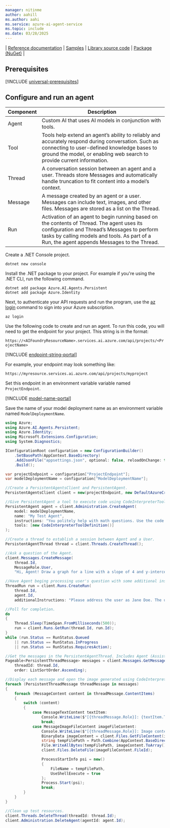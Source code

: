```yaml
---
manager: nitinme
author: aahill
ms.author: aahi
ms.service: azure-ai-agent-service
ms.topic: include
ms.date: 03/28/2025
---
```


| [Reference documentation](/dotnet/api/overview/azure/ai.agents.persistent-readme) | [Samples](https://github.com/azure-ai-foundry/foundry-samples/tree/main/samples/microsoft/csharp/getting-started-agents) | [Library source code](https://github.com/Azure/azure-sdk-for-net/tree/main/sdk/ai/Azure.AI.Agents.Persistent) | [Package (NuGet)](https://www.nuget.org/packages/Azure.AI.Agents.Persistent) |

## Prerequisites

[!INCLUDE [universal-prerequisites](universal-prerequisites.md)]

## Configure and run an agent

| Component | Description                                                                                                                                                                                                                               |
| --------- | ----------------------------------------------------------------------------------------------------------------------------------------------------------------------------------------------------------------------------------------- |
| Agent     | Custom AI that uses AI models in conjunction with tools.                                                                                                                                                                                  |
| Tool      | Tools help extend an agent’s ability to reliably and accurately respond during conversation. Such as connecting to user-defined knowledge bases to ground the model, or enabling web search to provide current information.               |
| Thread    | A conversation session between an agent and a user. Threads store Messages and automatically handle truncation to fit content into a model’s context.                                                                                     |
| Message   | A message created by an agent or a user. Messages can include text, images, and other files. Messages are stored as a list on the Thread.                                                                                                 |
| Run       | Activation of an agent to begin running based on the contents of Thread. The agent uses its configuration and Thread’s Messages to perform tasks by calling models and tools. As part of a Run, the agent appends Messages to the Thread. |

Create a .NET Console project.

```console
dotnet new console
```

Install the .NET package to your project. For example if you're using the .NET CLI, run the following command.

```console
dotnet add package Azure.AI.Agents.Persistent
dotnet add package Azure.Identity
```

Next, to authenticate your API requests and run the program, use the [az login](/cli/azure/authenticate-azure-cli-interactively) command to sign into your Azure subscription.

```azurecli
az login
```

Use the following code to create and run an agent. To run this code, you will need to get the endpoint for your project. This string is in the format:

`https://<AIFoundryResourceName>.services.ai.azure.com/api/projects/<ProjectName>`

[!INCLUDE [endpoint-string-portal](endpoint-string-portal.md)]

For example, your endpoint may look something like:

`https://myresource.services.ai.azure.com/api/projects/myproject`

Set this endpoint in an environment variable variable named `ProjectEndpoint`.

[!INCLUDE [model-name-portal](model-name-portal.md)]

Save the name of your model deployment name as an environment variable named `ModelDeploymentName`. 


```csharp
using Azure;
using Azure.AI.Agents.Persistent;
using Azure.Identity;
using Microsoft.Extensions.Configuration;
using System.Diagnostics;

IConfigurationRoot configuration = new ConfigurationBuilder()
    .SetBasePath(AppContext.BaseDirectory)
    .AddJsonFile("appsettings.json", optional: false, reloadOnChange: true)
    .Build();

var projectEndpoint = configuration["ProjectEndpoint"];
var modelDeploymentName = configuration["ModelDeploymentName"];

//Create a PersistentAgentsClient and PersistentAgent.
PersistentAgentsClient client = new(projectEndpoint, new DefaultAzureCredential());

//Give PersistentAgent a tool to execute code using CodeInterpreterToolDefinition.
PersistentAgent agent = client.Administration.CreateAgent(
    model: modelDeploymentName,
    name: "My Test Agent",
    instructions: "You politely help with math questions. Use the code interpreter tool when asked to visualize numbers.",
    tools: [new CodeInterpreterToolDefinition()]
);

//Create a thread to establish a session between Agent and a User.
PersistentAgentThread thread = client.Threads.CreateThread();

//Ask a question of the Agent.
client.Messages.CreateMessage(
    thread.Id,
    MessageRole.User,
    "Hi, Agent! Draw a graph for a line with a slope of 4 and y-intercept of 9.");

//Have Agent beging processing user's question with some additional instructions associated with the ThreadRun.
ThreadRun run = client.Runs.CreateRun(
    thread.Id,
    agent.Id,
    additionalInstructions: "Please address the user as Jane Doe. The user has a premium account.");

//Poll for completion.
do
{
    Thread.Sleep(TimeSpan.FromMilliseconds(500));
    run = client.Runs.GetRun(thread.Id, run.Id);
}
while (run.Status == RunStatus.Queued
    || run.Status == RunStatus.InProgress
    || run.Status == RunStatus.RequiresAction);

//Get the messages in the PersistentAgentThread. Includes Agent (Assistant Role) and User (User Role) messages.
Pageable<PersistentThreadMessage> messages = client.Messages.GetMessages(
    threadId: thread.Id,
    order: ListSortOrder.Ascending);

//Display each message and open the image generated using CodeInterpreterToolDefinition.
foreach (PersistentThreadMessage threadMessage in messages)
{
    foreach (MessageContent content in threadMessage.ContentItems)
    {
        switch (content)
        {
            case MessageTextContent textItem:
                Console.WriteLine($"[{threadMessage.Role}]: {textItem.Text}");
                break;
            case MessageImageFileContent imageFileContent:
                Console.WriteLine($"[{threadMessage.Role}]: Image content file ID = {imageFileContent.FileId}");
                BinaryData imageContent = client.Files.GetFileContent(imageFileContent.FileId);
                string tempFilePath = Path.Combine(AppContext.BaseDirectory, $"{Guid.NewGuid()}.png");
                File.WriteAllBytes(tempFilePath, imageContent.ToArray());
                client.Files.DeleteFile(imageFileContent.FileId);

                ProcessStartInfo psi = new()
                {
                    FileName = tempFilePath,
                    UseShellExecute = true
                };
                Process.Start(psi);
                break;
        }
    }
}

//Clean up test resources.
client.Threads.DeleteThread(threadId: thread.Id);
client.Administration.DeleteAgent(agentId: agent.Id);
```
